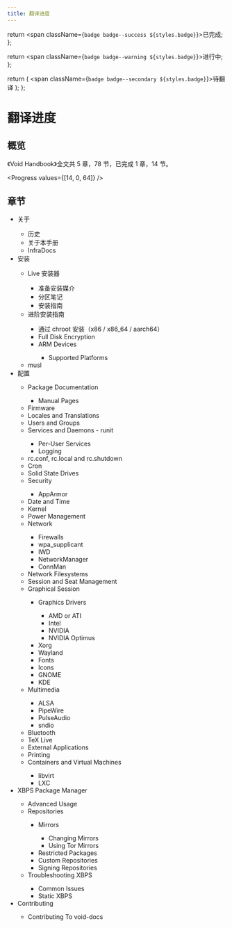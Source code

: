 ```yaml
---
title: 翻译进度
---
```



  return <span className={`badge badge--success ${styles.badge}`}>已完成</span>;
};

  return <span className={`badge badge--warning ${styles.badge}`}>进行中</span>;
};

  return (
    <span className={`badge badge--secondary ${styles.badge}`}>待翻译</span>
  );
};

# 翻译进度

## 概览

《Void Handbook》全文共 5 章，78 节，已完成 1 章，14 节。

<Progress values={[14, 0, 64]} />

## 章节

- 关于 <Done />
  - 历史 <Done />
  - 关于本手册 <Done />
  - InfraDocs <Done />
- 安装 <Done />
  - Live 安装器 <Done />
    - 准备安装媒介 <Done />
    - 分区笔记 <Done />
    - 安装指南 <Done />
  - 进阶安装指南 <Done />
    - 通过 chroot 安装（x86 / x86_64 / aarch64） <Done />
    - Full Disk Encryption <TBD />
    - ARM Devices <TBD />
      - Supported Platforms <TBD />
  - musl <Done />
- 配置 <Done />
  - Package Documentation <TBD />
    - Manual Pages <TBD />
  - Firmware <TBD />
  - Locales and Translations <TBD />
  - Users and Groups <TBD />
  - Services and Daemons - runit <TBD />
    - Per-User Services <TBD />
    - Logging <TBD />
  - rc.conf, rc.local and rc.shutdown <TBD />
  - Cron <Done />
  - Solid State Drives <TBD />
  - Security <TBD />
    - AppArmor <TBD />
  - Date and Time <TBD />
  - Kernel <TBD />
  - Power Management <TBD />
  - Network <TBD />
    - Firewalls <TBD />
    - wpa_supplicant <TBD />
    - IWD <TBD />
    - NetworkManager <TBD />
    - ConnMan <TBD />
  - Network Filesystems <TBD />
  - Session and Seat Management <TBD />
  - Graphical Session <TBD />
    - Graphics Drivers <TBD />
      - AMD or ATI <TBD />
      - Intel <TBD />
      - NVIDIA <TBD />
      - NVIDIA Optimus <TBD />
    - Xorg <TBD />
    - Wayland <TBD />
    - Fonts <TBD />
    - Icons <TBD />
    - GNOME <TBD />
    - KDE <TBD />
  - Multimedia <TBD />
    - ALSA <TBD />
    - PipeWire <TBD />
    - PulseAudio <TBD />
    - sndio <TBD />
  - Bluetooth <TBD />
  - TeX Live <TBD />
  - External Applications <TBD />
  - Printing <TBD />
  - Containers and Virtual Machines <TBD />
    - libvirt <TBD />
    - LXC <TBD />
- XBPS Package Manager <TBD />
  - Advanced Usage <TBD />
  - Repositories <TBD />
    - Mirrors <TBD />
      - Changing Mirrors <TBD />
      - Using Tor Mirrors <TBD />
    - Restricted Packages <TBD />
    - Custom Repositories <TBD />
    - Signing Repositories <TBD />
  - Troubleshooting XBPS <TBD />
    - Common Issues <TBD />
    - Static XBPS <TBD />
- Contributing <TBD />
  - Contributing To void-docs <TBD />
